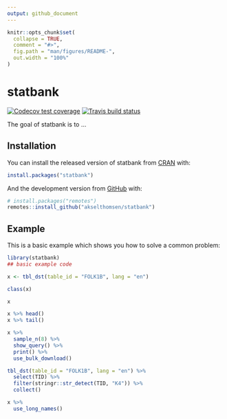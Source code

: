 ```yaml
---
output: github_document
---
```


<!-- README.md is generated from README.Rmd. Please edit that file -->

```r
knitr::opts_chunk$set(
  collapse = TRUE,
  comment = "#>",
  fig.path = "man/figures/README-",
  out.width = "100%"
)
```

# statbank

<!-- badges: start -->
[![Codecov test coverage](https://codecov.io/gh/akselthomsen/statbank/branch/master/graph/badge.svg)](https://codecov.io/gh/akselthomsen/statbank?branch=master)
[![Travis build status](https://travis-ci.com/akselthomsen/statbank.svg?branch=master)](https://travis-ci.com/akselthomsen/statbank)
<!-- badges: end -->

The goal of statbank is to ... 

## Installation

You can install the released version of statbank from [CRAN](https://CRAN.R-project.org) with:

```r
install.packages("statbank")
```

And the development version from [GitHub](https://github.com/) with:

```r
# install.packages("remotes")
remotes::install_github("akselthomsen/statbank")
```

## Example

This is a basic example which shows you how to solve a common problem:

```r
library(statbank)
## basic example code

x <- tbl_dst(table_id = "FOLK1B", lang = "en")

class(x)
```

```r
x
```

```r
x %>% head()
x %>% tail()
```

```r
x %>%
  sample_n(8) %>%
  show_query() %>%
  print() %>% 
  use_bulk_download()
```

```r
tbl_dst(table_id = "FOLK1B", lang = "en") %>% 
  select(TID) %>% 
  filter(stringr::str_detect(TID, "K4")) %>% 
  collect()
```


```r
x %>% 
  use_long_names()
```

